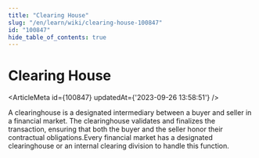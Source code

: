 ```yaml
---
title: "Clearing House"
slug: "/en/learn/wiki/clearing-house-100847"
id: "100847"
hide_table_of_contents: true
---
```



# Clearing House

<ArticleMeta id={100847} updatedAt={'2023-09-26 13:58:51'} />
<div className='border-solid border-b border-t-0 my-4 border-[var(--ifm-color-gray-300)]' />

A clearinghouse is a designated intermediary between a buyer and seller in a financial market. The clearinghouse validates and finalizes the transaction, ensuring that both the buyer and the seller honor their contractual obligations.Every financial market has a designated clearinghouse or an internal clearing division to handle this function.
